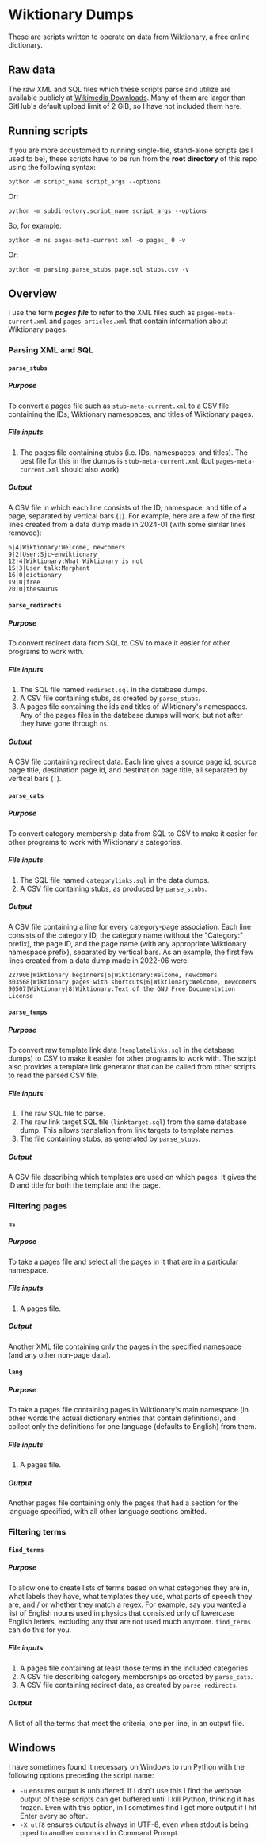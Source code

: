 = Wiktionary Dumps =
These are scripts written to operate on data from [https://en.wiktionary.org/wiki/Wiktionary:Main_Page Wiktionary], a free online dictionary.

== Raw data ==
The raw XML and SQL files which these scripts parse and utilize are available publicly at [https://dumps.wikimedia.org/ Wikimedia Downloads]. Many of them are larger than GitHub's default upload limit of 2 GiB, so I have not included them here.

== Running scripts ==
If you are more accustomed to running single-file, stand-alone scripts (as I used to be), these scripts have to be run from the '''root directory''' of this repo using the following syntax:

<code>python -m script_name script_args --options</code>

Or:

<code>python -m subdirectory.script_name script_args --options</code>

So, for example:

<code>python -m ns pages-meta-current.xml -o pages_ 0 -v</code>

Or:

<code>python -m parsing.parse_stubs page.sql stubs.csv -v</code>

== Overview ==
I use the term '''''pages file''''' to refer to the XML files such as <code>pages-meta-current.xml</code> and <code>pages-articles.xml</code> that contain information about Wiktionary pages.

=== Parsing XML and SQL ===

==== <code>parse_stubs</code> ====

===== Purpose =====
To convert a pages file such as <code>stub-meta-current.xml</code> to a CSV file containing the IDs, Wiktionary namespaces, and titles of Wiktionary pages.

===== File inputs =====
# The pages file containing stubs (i.e. IDs, namespaces, and titles). The best file for this in the dumps is <code>stub-meta-current.xml</code> (but <code>pages-meta-current.xml</code> should also work).

===== Output =====
A CSV file in which each line consists of the ID, namespace, and title of a page, separated by vertical bars (<code>|</code>). For example, here are a few of the first lines created from a data dump made in 2024-01 (with some similar lines removed):

<pre class="csv">6|4|Wiktionary:Welcome, newcomers
9|2|User:Sjc~enwiktionary
12|4|Wiktionary:What Wiktionary is not
15|3|User talk:Merphant
16|0|dictionary
19|0|free
20|0|thesaurus</pre>

==== <code>parse_redirects</code> ====

===== Purpose =====
To convert redirect data from SQL to CSV to make it easier for other programs to work with.

===== File inputs =====
# The SQL file named <code>redirect.sql</code> in the database dumps.
# A CSV file containing stubs, as created by <code>parse_stubs</code>.
# A pages file containing the ids and titles of Wiktionary's namespaces. Any of the pages files in the database dumps will work, but not after they have gone through <code>ns</code>.

===== Output =====
A CSV file containing redirect data. Each line gives a source page id, source page title, destination page id, and destination page title, all separated by vertical bars (<code>|</code>).

==== <code>parse_cats</code> ====

===== Purpose =====
To convert category membership data from SQL to CSV to make it easier for other programs to work with Wiktionary's categories.

===== File inputs =====
# The SQL file named <code>categorylinks.sql</code> in the data dumps.
# A CSV file containing stubs, as produced by <code>parse_stubs</code>.

===== Output =====
A CSV file containing a line for every category-page association. Each line consists of the category ID, the category name (without the &quot;Category:&quot; prefix), the page ID, and the page name (with any appropriate Wiktionary namespace prefix), separated by vertical bars. As an example, the first few lines created from a data dump made in 2022-06 were:

<pre class="csv">227906|Wiktionary beginners|6|Wiktionary:Welcome, newcomers
303568|Wiktionary pages with shortcuts|6|Wiktionary:Welcome, newcomers
90507|Wiktionary|8|Wiktionary:Text of the GNU Free Documentation License</pre>

==== <code>parse_temps</code> ====

===== Purpose =====
To convert raw template link data (<code>templatelinks.sql</code> in the database dumps) to CSV to make it easier for other programs to work with. The script also provides a template link generator that can be called from other scripts to read the parsed CSV file.

===== File inputs =====
# The raw SQL file to parse.
# The raw link target SQL file (<code>linktarget.sql</code>) from the same database dump. This allows translation from link targets to template names.
# The file containing stubs, as generated by <code>parse_stubs</code>.

===== Output =====
A CSV file describing which templates are used on which pages. It gives the ID and title for both the template and the page.

=== Filtering pages ===

==== <code>ns</code> ====

===== Purpose =====
To take a pages file and select all the pages in it that are in a particular namespace.

===== File inputs =====
# A pages file.

===== Output =====
Another XML file containing only the pages in the specified namespace (and any other non-page data).

==== <code>lang</code> ====

===== Purpose =====
To take a pages file containing pages in Wiktionary's main namespace (in other words the actual dictionary entries that contain definitions), and collect only the definitions for one language (defaults to English) from them.

===== File inputs =====
# A pages file.

===== Output =====
Another pages file containing only the pages that had a section for the language specified, with all other language sections omitted.

=== Filtering terms ===
==== <code>find_terms</code> ====

===== Purpose =====
To allow one to create lists of terms based on what categories they are in, what labels they have, what templates they use, what parts of speech they are, and / or whether they match a regex. For example, say you wanted a list of English nouns used in physics that consisted only of lowercase English letters, excluding any that are not used much anymore. <code>find_terms</code> can do this for you.

===== File inputs =====
# A pages file containing at least those terms in the included categories.
# A CSV file describing category memberships as created by <code>parse_cats</code>.
# A CSV file containing redirect data, as created by <code>parse_redirects</code>.

===== Output =====
A list of all the terms that meet the criteria, one per line, in an output file.

== Windows ==
I have sometimes found it necessary on Windows to run Python with the following options preceding the script name:

* <code>-u</code> ensures output is unbuffered. If I don't use this I find the verbose output of these scripts can get buffered until I kill Python, thinking it has frozen. Even with this option, in I sometimes find I get more output if I hit Enter every so often.
* <code>-X utf8</code> ensures output is always in UTF-8, even when stdout is being piped to another command in Command Prompt.
